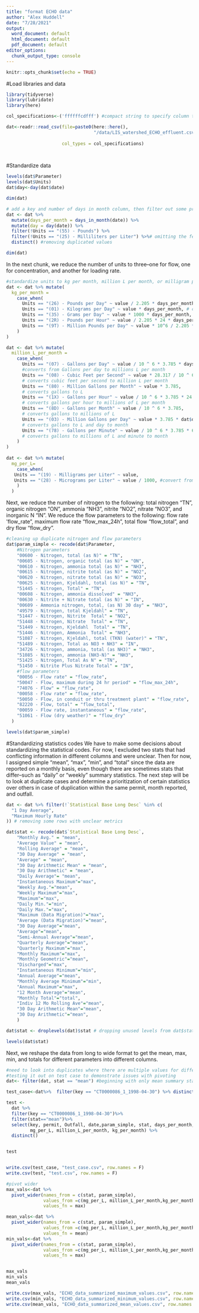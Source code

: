 ```yaml
---
title: "format ECHO data"
author: "Alex Huddell"
date: "7/28/2021"
output:
  word_document: default
  html_document: default
  pdf_document: default
editor_options:
  chunk_output_type: console
---
```


```r
knitr::opts_chunk$set(echo = TRUE)
```

#Load libraries and data

```r
library(tidyverse)
library(lubridate)
library(here)

col_specifications<-('ffffffcdfff') #compact string to specify column types

dat<-readr::read_csv(file=paste0(here::here(), 
                                 "/data/LIS_watershed_ECHO_effluent.csv"), 
                     
                     col_types = col_specifications)

          
```


#Standardize data

```r
levels(dat$Parameter)
levels(dat$Units)
dat$day<-day(dat$date)

dim(dat)

# add a key and number of days in month column, then filter out some problematic units
dat <- dat %>%
  mutate(days_per_month = days_in_month(date)) %>%
  mutate(day = day(date)) %>%
  filter(!Units == "(55) - Pounds") %>%
  filter(!Units == "(25) - Milliliters per Liter") %>%# omitting the few observations of these unclear units
  distinct() #removing duplicated values

dim(dat)
```

In the next chunk, we reduce the number of units to three--one for flow, one for 
concentration, and another for loading rate. 
```r
#standardize units to kg per month, million L per month, or milligram per liter
dat <- dat %>% mutate(
  kg_per_month =
    case_when(
      Units == "(26) - Pounds per Day" ~ value / 2.205 * days_per_month,
      Units == "(01) - Kilograms per Day" ~ value * days_per_month, # converts per day to per month
      Units == "(35) - Grams per Day" ~ value * 1000 * days_per_month, # converts g to kg and per day to per month
      Units == "(2R) - Pounds per Hour" ~ value / 2.205 * 24 * days_per_month, # converts pounds to kg and hours to months
      Units == "(9T) - Million Pounds per Day" ~ value * 10^6 / 2.205 * days_per_month, # converts millions of pounds to kg per month
    )
)

dat <- dat %>% mutate(
  million_L_per_month =
    case_when(
      Units == "(07) - Gallons per Day" ~ value / 10 ^ 6 * 3.785 * days_per_month,
      #converts from Gallons per day to millions L per month
      Units == "(08) - Cubic Feet per Second" ~ value * 28.317 / 10 ^ 6 * 60 * 60 * 24 * days_per_month,
      # converts cubic feet per second to million L per month
      Units == "(80) - Million Gallons per Month" ~ value * 3.785,
      # converts gallons to L
      Units == "(1X) - Gallons per Hour" ~ value / 10 ^ 6 * 3.785 * 24 * dat$days_per_month,
      # converts gallons per hour to millions of L per month
      Units == "(8D) - Gallons per Month" ~ value / 10 ^ 6 * 3.785,
      # converts gallons to millions of L
      Units == "(03) - Million Gallons per Day" ~ value * 3.785 * dat$days_per_month,
      # converts gallons to L and day to month
      Units == "(78) - Gallons per Minute" ~ value / 10 ^ 6 * 3.785 * 60 * 24 * dat$days_per_month,
      # converts gallons to millions of L and minute to month
    )
)
  
dat <- dat %>% mutate(
  mg_per_L=
    case_when(
   Units == "(19) - Milligrams per Liter" ~ value,
   Units == "(28) - Micrograms per Liter" ~ value / 1000, #convert from micrograms to milligram
    )
  )
```
Next, we reduce the number of nitrogen to the following: total nitrogen "TN",
organic nitrogen "ON", ammonia "NH3", nitrite "NO2", nitrate "NO3", and inorganic N "IN".
We reduce the flow parameters to the following: flow rate 'flow_rate", 
maximum flow rate "flow_max_24h", total flow "flow_total", and dry flow "flow_dry".

```r
#cleaning up duplicate nitrogen and flow parameters 
dat$param_simple <- recode(dat$Parameter,
    #Nitrogen parameters
    "00600 - Nitrogen, total (as N)" = "TN",
    "00605 - Nitrogen, organic total (as N)" = "ON",
    "00610 - Nitrogen, ammonia total (as N)" = "NH3",
    "00615 - Nitrogen, nitrite total (as N)" = "NO2",
    "00620 - Nitrogen, nitrate total (as N)" = "NO3",
    "00625 - Nitrogen, Kjeldahl, total (as N)" = "TN",
    "51445 - Nitrogen, Total" = "TN",
    "00608 - Nitrogen, ammonia dissolved" = "NH3",
    "00630 - Nitrite + Nitrate total (as N)" = "IN",
    "00609 - Ammonia nitrogen, total, (as N) 30 day" = "NH3",
    "49579 - Nitrogen, total Kjeldahl" = "TN",
    "51447 - Nitrogen, Nitrite  Total" = "NO2",
    "51448 - Nitrogen, Nitrate  Total" = "TN",
    "51449 - Nitrogen, Kjeldahl  Total" = "TN",
    "51446 - Nitrogen, Ammonia  Total" = "NH3",
    "51087 - Nitrogen, Kjeldahl, total (TKN) (water)" = "TN",
    "51489 - Nitrogen, Total as NO3 + NH3" = "IN",
    "34726 - Nitrogen, ammonia, total (as NH3)" = "NH3",
    "51085 - Nitrogen, ammonia (NH3-N)" = "NH3",
    "51425 - Nitrogen, Total As N" = "TN",
    "51450 - Nitrite Plus Nitrate Total" = "IN", 
    #flow parameters
    "00056 - Flow rate" = "flow_rate",
    "50047 - Flow, maximum during 24 hr period" = "flow_max_24h",
    "74076 - Flow" = "flow_rate",
    "00058 - Flow rate" = "flow_rate",
    "50050 - Flow, in conduit or thru treatment plant" = "flow_rate",
    "82220 - Flow, total" = "flow_total",
    "00059 - Flow rate, instantaneous" = "flow_rate",
    "51061 - Flow (dry weather)" = "flow_dry"
  )

levels(dat$param_simple)

```

#Standardizing statistics codes
We have to make some decisions about standardizing the statistical codes. For now,
I excluded two stats that had conflicting information in different columns and 
were unclear. Then for now, I assigned simple "mean", "max", "min", and "total" 
since the data are reported on a monthly basis, even though there are sometimes
stats that differ--such as "daily" or "weekly" summary statistics. The next step 
will be to look at duplicate cases and determine a prioritization of certain
statistics over others in case of duplication within the same permit, month 
reported, and outfall.

```r

dat <- dat %>% filter(!`Statistical Base Long Desc` %in% c(
  "1 Day Average",
  "Maximum Hourly Rate"
)) # removing some rows with unclear metrics

dat$stat <- recode(dat$`Statistical Base Long Desc`,
    "Monthly Avg." = "mean",
    "Average Value" = "mean",
    "Rolling Average" = "mean",
    "30 Day Average" = "mean",
    "Average" = "mean",
    "30 Day Arithmetic Mean" = "mean",
    "30 Day Arithmetic" = "mean",
    "Daily Average"= "mean",
    "Instantaneous Maximum"="max",
    "Weekly Avg."="mean",
    "Weekly Maximum"="max",
    "Maximum"="max",
    "Daily Min."="min",
    "Daily Max."="max",
    "Maximum (Data Migration)"="max",
    "Average (Data Migration)"="mean",
    "30 Day Average"="mean",
    "Average"="mean",
    "Semi-Annual Average"="mean",
    "Quarterly Average"="mean",
    "Quarterly Maximum"="max",
    "Monthly Maximum"="max",
    "Monthly Geometric"="mean",
    "Discharged"="max",
    "Instantaneous Minimum"="min",
    "Annual Average"="mean",
    "Monthly Average Minimum"="min",
    "Annual Maximum"="max",
    "12 Month Average"="mean",
    "Monthly Total"="total",
    "Indiv 12 Mo Rolling Ave"="mean",
    "30 Day Arithmetic Mean"="mean",
    "30 Day Arithmetic"="mean",
    )

dat$stat <- droplevels(dat)$stat # dropping unused levels from dat$stat

levels(dat$stat)


```

Next, we reshape the data from long to wide format to get the mean, max, min, and 
totals for different parameters into different columns.

```r
#need to look into duplicates where there are multiple values for different stat columns
#testing it out on test case to demonstrate issues with pivoting
dat<- filter(dat, stat == "mean") #beginning with only mean summary statistics

test_case<-dat%>%  filter(key == "CT0000086_1_1998-04-30") %>% distinct()

test <- 
  dat %>%
  filter(key == "CT0000086_1_1998-04-30")%>%
  filter(stat=="mean")%>%
  select(key, permit, Outfall, date,param_simple, stat, days_per_month,
         mg_per_L, million_L_per_month, kg_per_month) %>%
  distinct()


test


write.csv(test_case, "test_case.csv", row.names = F)
write.csv(test, "test.csv", row.names = F)

#pivot wider 
max_vals<-dat %>%
  pivot_wider(names_from = c(stat, param_simple), 
              values_from =c(mg_per_L, million_L_per_month,kg_per_month),
              values_fn = max)

mean_vals<-dat %>%
  pivot_wider(names_from = c(stat, param_simple), 
              values_from =c(mg_per_L, million_L_per_month,kg_per_month),
              values_fn = mean)
min_vals<-dat %>%
  pivot_wider(names_from = c(stat, param_simple), 
              values_from =c(mg_per_L, million_L_per_month,kg_per_month),
              values_fn = max)


max_vals
min_vals
mean_vals

write.csv(max_vals, "ECHO_data_summarized_maximum_values.csv", row.names = F)
write.csv(min_vals, "ECHO_data_summarized_minimum_values.csv", row.names = F)
write.csv(mean_vals, "ECHO_data_summarized_mean_values.csv", row.names = F)


```



